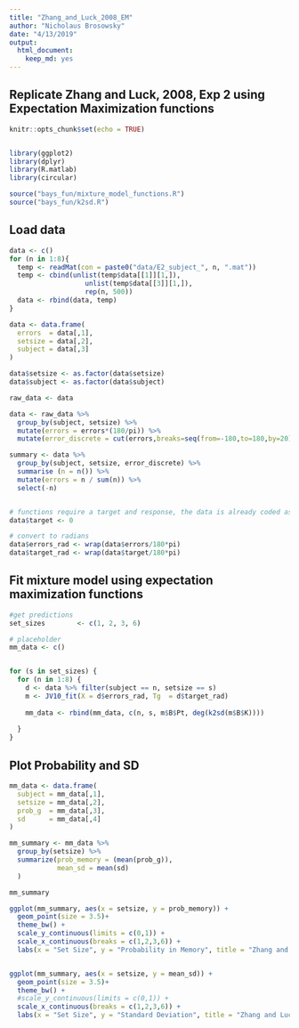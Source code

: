 ```yaml
---
title: "Zhang_and_Luck_2008_EM"
author: "Nicholaus Brosowsky"
date: "4/13/2019"
output:
  html_document:
    keep_md: yes
---
```


## Replicate Zhang and Luck, 2008, Exp 2 using Expectation Maximization functions

```r
knitr::opts_chunk$set(echo = TRUE)


library(ggplot2)
library(dplyr)
library(R.matlab)
library(circular)

source("bays_fun/mixture_model_functions.R")
source("bays_fun/k2sd.R")
```

## Load data

```r
data <- c()
for (n in 1:8){
  temp <- readMat(con = paste0("data/E2_subject_", n, ".mat"))
  temp <- cbind(unlist(temp$data[[1]][1,]),
                   unlist(temp$data[[3]][1,]),
                   rep(n, 500))
  data <- rbind(data, temp)
}

data <- data.frame(
  errors  = data[,1],
  setsize = data[,2],
  subject = data[,3]
)

data$setsize <- as.factor(data$setsize)
data$subject <- as.factor(data$subject)

raw_data <- data

data <- raw_data %>%
  group_by(subject, setsize) %>%
  mutate(errors = errors*(180/pi)) %>%
  mutate(error_discrete = cut(errors,breaks=seq(from=-180,to=180,by=20),labels=FALSE))

summary <- data %>%
  group_by(subject, setsize, error_discrete) %>%
  summarise (n = n()) %>%
  mutate(errors = n / sum(n)) %>%
  select(-n)


# functions require a target and response, the data is already coded as error degrees
data$target <- 0

# convert to radians
data$errors_rad <- wrap(data$errors/180*pi)
data$target_rad <- wrap(data$target/180*pi)
```

## Fit mixture model using expectation maximization functions


```r
#get predictions
set_sizes        <- c(1, 2, 3, 6)

# placeholder
mm_data <- c()


for (s in set_sizes) {
  for (n in 1:8) {
    d <- data %>% filter(subject == n, setsize == s)
    m <- JV10_fit(X = d$errors_rad, Tg  = d$target_rad)
    
    mm_data <- rbind(mm_data, c(n, s, m$B$Pt, deg(k2sd(m$B$K))))
                     
  }
}
```



## Plot Probability and SD

```r
mm_data <- data.frame(
  subject = mm_data[,1],
  setsize = mm_data[,2],
  prob_g  = mm_data[,3],
  sd      = mm_data[,4]
)

mm_summary <- mm_data %>%
  group_by(setsize) %>%
  summarize(prob_memory = (mean(prob_g)),
            mean_sd = mean(sd)
  )

mm_summary

ggplot(mm_summary, aes(x = setsize, y = prob_memory)) + 
  geom_point(size = 3.5)+
  theme_bw() +
  scale_y_continuous(limits = c(0,1)) +
  scale_x_continuous(breaks = c(1,2,3,6)) +
  labs(x = "Set Size", y = "Probability in Memory", title = "Zhang and Luck, 2008; Exp 2")


ggplot(mm_summary, aes(x = setsize, y = mean_sd)) + 
  geom_point(size = 3.5)+
  theme_bw() +
  #scale_y_continuous(limits = c(0,1)) +
  scale_x_continuous(breaks = c(1,2,3,6)) +
  labs(x = "Set Size", y = "Standard Deviation", title = "Zhang and Luck, 2008; Exp 2")
```